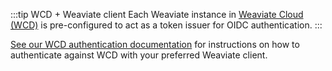 :::tip WCD + Weaviate client
Each Weaviate instance in [Weaviate Cloud (WCD)](https://console.weaviate.cloud/) is pre-configured to act as a token issuer for OIDC authentication.
:::

[See our WCD authentication documentation](/docs/wcs/connect.mdx) for instructions on how to authenticate against WCD with your preferred Weaviate client.
